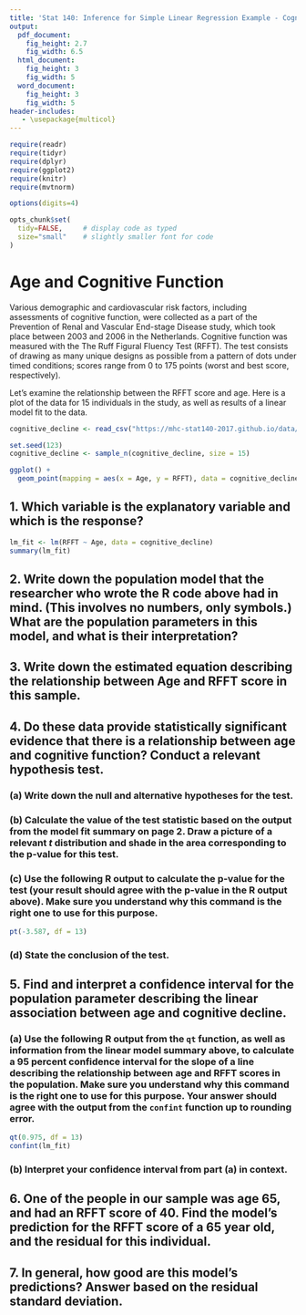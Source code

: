 ```yaml
---
title: 'Stat 140: Inference for Simple Linear Regression Example - Cognitive Decline'
output:
  pdf_document:
    fig_height: 2.7
    fig_width: 6.5
  html_document:
    fig_height: 3
    fig_width: 5
  word_document:
    fig_height: 3
    fig_width: 5
header-includes:
   - \usepackage{multicol}
---
```



```r
require(readr)
require(tidyr)
require(dplyr)
require(ggplot2)
require(knitr)
require(mvtnorm)

options(digits=4)

opts_chunk$set(
  tidy=FALSE,     # display code as typed
  size="small"    # slightly smaller font for code
)
```

# Age and Cognitive Function

Various demographic and cardiovascular risk factors, including assessments of cognitive function, were collected as a part of the Prevention of Renal and Vascular End-stage Disease study, which took place between 2003 and 2006 in the Netherlands.  Cognitive function was measured with the The Ruff Figural Fluency Test (RFFT).  The test consists of drawing as many unique designs as possible from a pattern of dots under timed conditions; scores range from 0 to 175 points (worst and best score, respectively).

Let's examine the relationship between the RFFT score and age.  Here is a plot of the data for 15 individuals in the study, as well as results of a linear model fit to the data.

```r
cognitive_decline <- read_csv("https://mhc-stat140-2017.github.io/data/openintro/statins/statins.csv")

set.seed(123)
cognitive_decline <- sample_n(cognitive_decline, size = 15)
```

```r
ggplot() +
  geom_point(mapping = aes(x = Age, y = RFFT), data = cognitive_decline)
```

## 1. Which variable is the explanatory variable and which is the response?

\newpage

```r
lm_fit <- lm(RFFT ~ Age, data = cognitive_decline)
summary(lm_fit)
```

## 2. Write down the population model that the researcher who wrote the R code above had in mind.  (This involves no numbers, only symbols.)  What are the population parameters in this model, and what is their interpretation?

\vspace{5cm}

## 3. Write down the estimated equation describing the relationship between Age and RFFT score in this sample.

\newpage

## 4.  Do these data provide statistically significant evidence that there is a relationship between age and cognitive function?  Conduct a relevant hypothesis test.

### (a) Write down the null and alternative hypotheses for the test.

\vspace{2cm}

### (b) Calculate the value of the test statistic based on the output from the model fit summary on page 2.  Draw a picture of a relevant $t$ distribution and shade in the area corresponding to the p-value for this test.

\vspace{4cm}

### (c) Use the following R output to calculate the p-value for the test (your result should agree with the p-value in the R output above).  Make sure you understand why this command is the right one to use for this purpose.

```r
pt(-3.587, df = 13)
```

\vspace{4cm}

### (d) State the conclusion of the test.

\newpage


## 5. Find and interpret a confidence interval for the population parameter describing the linear association between age and cognitive decline.

### (a) Use the following R output from the `qt` function, as well as information from the linear model summary above, to calculate a 95 percent confidence interval for the slope of a line describing the relationship between age and RFFT scores in the population.  Make sure you understand why this command is the right one to use for this purpose.  Your answer should agree with the output from the `confint` function up to rounding error.

```r
qt(0.975, df = 13)
confint(lm_fit)
```

\vspace{3cm}

### (b) Interpret your confidence interval from part (a) in context.

\vspace{2cm}

## 6. One of the people in our sample was age 65, and had an RFFT score of 40.  Find the model's prediction for the RFFT score of a 65 year old, and the residual for this individual.

\vspace{2cm}

## 7. In general, how good are this model's predictions?  Answer based on the residual standard deviation.

\vspace{3cm}

